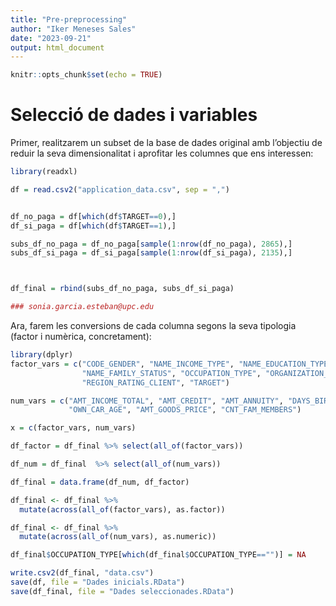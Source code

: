 ---
title: "Pre-preprocessing"
author: "Iker Meneses Sales"
date: "2023-09-21"
output: html_document
---

```{r setup, include=FALSE}
knitr::opts_chunk$set(echo = TRUE)
```

# Selecció de dades i variables

Primer, realitzarem un subset de la base de dades original amb l'objectiu de reduir la seva dimensionalitat i aprofitar les columnes que ens interessen:

```{r}
library(readxl)

df = read.csv2("application_data.csv", sep = ",")


df_no_paga = df[which(df$TARGET==0),]
df_si_paga = df[which(df$TARGET==1),]

subs_df_no_paga = df_no_paga[sample(1:nrow(df_no_paga), 2865),]
subs_df_si_paga = df_si_paga[sample(1:nrow(df_si_paga), 2135),]



df_final = rbind(subs_df_no_paga, subs_df_si_paga)

### sonia.garcia.esteban@upc.edu
```

Ara, farem les conversions de cada columna segons la seva tipologia (factor i numèrica, concretament):

```{r}
library(dplyr)
factor_vars = c("CODE_GENDER", "NAME_INCOME_TYPE", "NAME_EDUCATION_TYPE", 
                "NAME_FAMILY_STATUS", "OCCUPATION_TYPE", "ORGANIZATION_TYPE", 
                "REGION_RATING_CLIENT", "TARGET")

num_vars = c("AMT_INCOME_TOTAL", "AMT_CREDIT", "AMT_ANNUITY", "DAYS_BIRTH",
             "OWN_CAR_AGE", "AMT_GOODS_PRICE", "CNT_FAM_MEMBERS")

x = c(factor_vars, num_vars)

df_factor = df_final %>% select(all_of(factor_vars))

df_num = df_final  %>% select(all_of(num_vars))

df_final = data.frame(df_num, df_factor)

df_final <- df_final %>%
  mutate(across(all_of(factor_vars), as.factor))

df_final <- df_final %>%
  mutate(across(all_of(num_vars), as.numeric))

df_final$OCCUPATION_TYPE[which(df_final$OCCUPATION_TYPE=="")] = NA

write.csv2(df_final, "data.csv")
save(df, file = "Dades inicials.RData")
save(df_final, file = "Dades seleccionades.RData")

```

